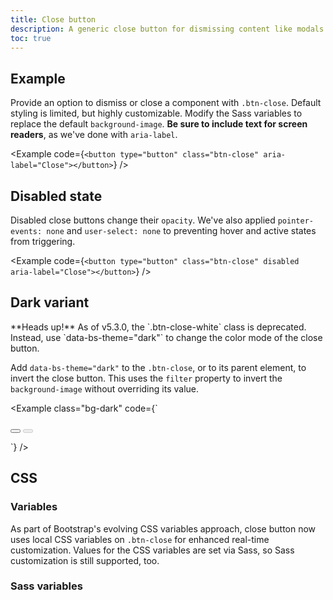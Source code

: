 ```yaml
---
title: Close button
description: A generic close button for dismissing content like modals and alerts.
toc: true
---
```


## Example

Provide an option to dismiss or close a component with `.btn-close`. Default styling is limited, but highly customizable. Modify the Sass variables to replace the default `background-image`. **Be sure to include text for screen readers**, as we've done with `aria-label`.

<Example code={`<button type="button" class="btn-close" aria-label="Close"></button>`} />

## Disabled state

Disabled close buttons change their `opacity`. We've also applied `pointer-events: none` and `user-select: none` to preventing hover and active states from triggering.

<Example code={`<button type="button" class="btn-close" disabled aria-label="Close"></button>`} />

## Dark variant

<DeprecatedIn version="5.3.0" />

<Callout type="warning">
**Heads up!** As of v5.3.0, the `.btn-close-white` class is deprecated. Instead, use `data-bs-theme="dark"` to change the color mode of the close button.
</Callout>

Add `data-bs-theme="dark"` to the `.btn-close`, or to its parent element, to invert the close button. This uses the `filter` property to invert the `background-image` without overriding its value.

<Example class="bg-dark" code={`<div data-bs-theme="dark">
  <button type="button" class="btn-close" aria-label="Close"></button>
  <button type="button" class="btn-close" disabled aria-label="Close"></button>
</div>`} />

## CSS

### Variables

<AddedIn version="5.3.0" />

As part of Bootstrap's evolving CSS variables approach, close button now uses local CSS variables on `.btn-close` for enhanced real-time customization. Values for the CSS variables are set via Sass, so Sass customization is still supported, too.

<ScssDocs name="close-css-vars" file="scss/_close.scss" />

### Sass variables

<ScssDocs name="close-variables" file="scss/_variables.scss" />
